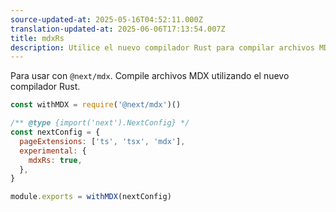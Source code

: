 ```yaml
---
source-updated-at: 2025-05-16T04:52:11.000Z
translation-updated-at: 2025-06-06T17:13:54.007Z
title: mdxRs
description: Utilice el nuevo compilador Rust para compilar archivos MDX en el App Router.
---
```


Para usar con `@next/mdx`. Compile archivos MDX utilizando el nuevo compilador Rust.

```js filename="next.config.js"
const withMDX = require('@next/mdx')()

/** @type {import('next').NextConfig} */
const nextConfig = {
  pageExtensions: ['ts', 'tsx', 'mdx'],
  experimental: {
    mdxRs: true,
  },
}

module.exports = withMDX(nextConfig)
```